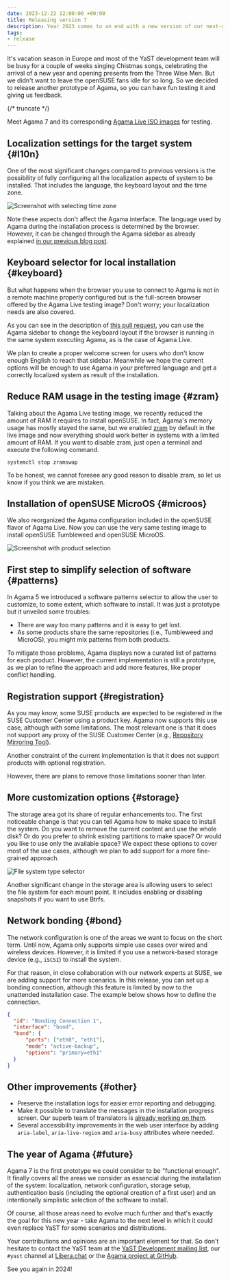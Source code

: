 ```yaml
---
date: 2023-12-22 12:00:00 +00:00
title: Releasing version 7
description: Year 2023 comes to an end with a new version of our next-generation installer
tags:
- release
---
```


It's vacation season in Europe and most of the YaST development team will be busy for a couple of
weeks singing Chistmas songs, celebrating the arrival of a new year and opening presents from the
Three Wise Men. But we didn't want to leave the openSUSE fans idle for so long. So we decided to
release another prototype of Agama, so you can have fun testing it and giving us feedback.

{/* truncate */}

Meet Agama 7 and its corresponding [Agama Live ISO
images](https://download.opensuse.org/repositories/systemsmanagement:/Agama:/Devel/images/iso/) for
testing.

## Localization settings for the target system {#l10n}

One of the most significant changes compared to previous versions is the possibility of fully
configuring all the localization aspects of system to be installed. That includes the language, the
keyboard layout and the time zone.

![Screenshot with selecting time zone](../static/img/blog/2023-12-22/l10n.png)

Note these aspects don't affect the Agama interface. The language used by Agama during the
installation process is determined by the browser. However, it can be changed through the Agama
sidebar as already explained [in our previous blog post](2023-10-25-agama-5.mdx).

## Keyboard selector for local installation {#keyboard}

But what happens when the browser you use to connect to Agama is not in a remote machine properly
configured but is the full-screen browser offered by the Agama Live testing image? Don't worry; your
localization needs are also covered.

As you can see in the description of [this pull
request](https://github.com/agama-project/agama/pull/917), you can use the Agama sidebar to change the
keyboard layout if the browser is running in the same system executing Agama, as is the case of
Agama Live.

We plan to create a proper welcome screen for users who don't know enough English to reach that
sidebar. Meanwhile we hope the current options will be enough to use Agama in your preferred
language and get a correctly localized system as result of the installation.

## Reduce RAM usage in the testing image {#zram}

Talking about the Agama Live testing image, we recently reduced the amount of RAM it requires to
install openSUSE. In fact, Agama's memory usage has mostly stayed the same, but we enabled
[zram](https://en.wikipedia.org/wiki/Zram) by default in the live image and now everything should
work better in systems with a limited amount of RAM. If you want to disable zram, just open a
terminal and execute the following command.

```
systemctl stop zramswap
```

To be honest, we cannot foresee any good reason to disable zram, so let us know if you think we are
mistaken.

## Installation of openSUSE MicroOS {#microos}

We also reorganized the Agama configuration included in the openSUSE flavor of Agama Live. Now you
can use the very same testing image to install openSUSE Tumbleweed and openSUSE MicroOS.

![Screenshot with product selection](../static/img/blog/2023-12-22/product.png)

## First step to simplify selection of software {#patterns}

In Agama 5 we introduced a software patterns selector to allow the user to customize, to some
extent, which software to install. It was just a prototype but it unveiled some troubles:

* There are way too many patterns and it is easy to get lost.
* As some products share the same repositories (i.e., Tumbleweed and MicroOS), you might mix
patterns from both products.

To mitigate those problems, Agama displays now a curated list of patterns for each product. However,
the current implementation is still a prototype, as we plan to refine the approach and add more
features, like proper conflict handling.

## Registration support {#registration}

As you may know, some SUSE products are expected to be registered in the SUSE Customer Center using
a product key. Agama now supports this use case, although with some limitations. The most relevant
one is that it does not support any proxy of the SUSE Customer Center (e.g., [Repository Mirroring
Tool](https://documentation.suse.com/sles/15-SP5/single-html/SLES-rmt/index.html)).

Another constraint of the current implementation is that it does not support products with optional
registration.

However, there are plans to remove those limitations sooner than later.

## More customization options {#storage}

The storage area got its share of regular enhancements too. The first noticeable change is that
you can tell Agama how to make space to install the system. Do you want to remove the current
content and use the whole disk? Or do you prefer to shrink existing partitions to make space? Or
would you like to use only the available space? We expect these options to cover most of the use
cases, although we plan to add support for a more fine-grained approach.

![File system type selector](../static/img/blog/2023-12-22/file-system-type-selector.png)

Another significant change in the storage area is allowing users to select the file system for each
mount point. It includes enabling or disabling snapshots if you want to use Btrfs.

## Network bonding {#bond}

The network configuration is one of the areas we want to focus on the short term. Until now, Agama
only supports simple use cases over wired and wireless devices. However, it is limited if you use a
network-based storage device (e.g., `iSCSI`) to install the system.

For that reason, in close collaboration with our network experts at SUSE, we are adding support for
more scenarios. In this release, you can set up a bonding connection, although this feature is
limited by now to the unattended installation case. The example below shows how to define the
connection.

```json
{
  "id": "Bonding Connection 1",
  "interface": "bond",
  "bond": {
      "ports": ["eth0", "eth1"],
      "mode": "active-backup",
      "options": "primary=eth1"
  }
}
```

## Other improvements {#other}

* Preserve the installation logs for easier error reporting and debugging.
* Make it possible to translate the messages in the installation progress screen. Our superb team of
translators is [already working on them](https://l10n.opensuse.org/projects/agama/).
* Several accessibility improvements in the web user interface by adding `aria-label`,
`aria-live-region` and `aria-busy` attributes where needed.

## The year of Agama {#future}

Agama 7 is the first prototype we could consider to be "functional enough". It finally covers all the
areas we consider as essencial during the installation of the system: localization, network
configuration, storage setup, authentication basis (including the optional creation of a first user)
and an intentionally simplistic selection of the software to install.

Of course, all those areas need to evolve much further and that's exactly the goal for this new
year - take Agama to the next level in which it could even replace YaST for some scenarios and
distributions.

Your contributions and opinions are an important element for that. So don't hesitate to contact
the YaST team at the [YaST Development mailing
list](https://lists.opensuse.org/archives/list/yast-devel@lists.opensuse.org/), our `#yast`
channel at [Libera.chat](https://libera.chat/) or the [Agama project at
GitHub](https://github.com/agama-project/agama).

See you again in 2024!
